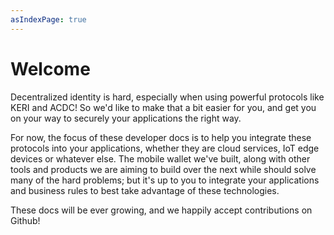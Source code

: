 ```yaml
---
asIndexPage: true
---
```


# Welcome

Decentralized identity is hard, especially when using powerful protocols like KERI and ACDC!
So we'd like to make that a bit easier for you, and get you on your way to securely your applications the right way.

For now, the focus of these developer docs is to help you integrate these protocols into your applications, whether they are cloud services, IoT edge devices or whatever else.
The mobile wallet we've built, along with other tools and products we are aiming to build over the next while should solve many of the hard problems; but it's up to you to integrate your applications and business rules to best take advantage of these technologies.

These docs will be ever growing, and we happily accept contributions on Github!
